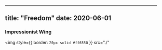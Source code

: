

---

title: "Freedom" 
date: 2020-06-01
---

### Impressionist Wing
<img 
style={{ border: `20px solid #ff6550` }}
src="./"
>
